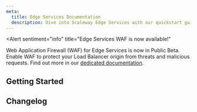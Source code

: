 ```yaml
---
meta:
  title: Edge Services Documentation
  description: Dive into Scaleway Edge Services with our quickstart guides, how-tos, tutorials and more.
---
```


<Alert
  sentiment="info"
  title="Edge Services WAF is now available!"
>
  Web Application Firewall (WAF) for Edge Services is now in Public Beta. Enable WAF to protect your Load Balancer origin from threats and malicious requests. Find out more in our [dedicated documentation](/edge-services/how-to/configure-waf/).
</Alert>

<ProductHeader 
   productName="Edge Services"
   productLogo="edgeServices"
   description="Edge Services is a feature for Scaleway Load Balancers and Object Storage buckets. It provides a caching service to improve performance by reducing load on your origin, WAF to protect against malicious requests, and a customizable, secure endpoint for accessing content via Edge Services."
   url="/edge-services/quickstart/"
   label="Edge Services Quickstart"
/>

## Getting Started

<Grid>
    <SummaryCard
        title="Quickstart"
        icon="rocket"
        description="Learn how to create an Edge Services pipeline."
        label="View Quickstart"
        url="/edge-services/quickstart/"
    />
    <SummaryCard
        title="Concepts"
        icon="info"
        description="Core concepts that give you a better understanding of Edge Services."
        label="View Concepts"
        url="/edge-services/concepts/"
    />
    <SummaryCard
        title="How-tos"
        icon="help-circle-outline"
        description="Check our guides to creating and configuring Edge Services."
        label="View How-tos"
        url="/edge-services/how-to/"
    />
        <SummaryCard
        title="Additional Content"
        icon="book-open-outline"
        description="Go beyond the basics with detailed, in-depth guides to configuring Edge Services."
        label="Read more"
        url="/edge-services/reference-content/"
    />
</Grid>

<ClickableBanner
    productLogo="cli"
    title="Edge Services API"
    description="Manage Edge Services pipelines using the Scaleway API."
    url="https://www.scaleway.com/en/developers/api/edge-services/"
    label="Go to Edge Services API"
/>

## Changelog

<ChangelogList
    productName="edge-services"
    numberOfChanges={3}
/>